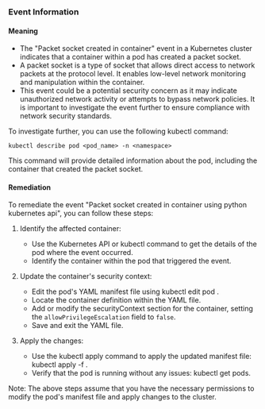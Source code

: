 
### Event Information

#### Meaning

- The "Packet socket created in container" event in a Kubernetes cluster indicates that a container within a pod has created a packet socket. 
- A packet socket is a type of socket that allows direct access to network packets at the protocol level. It enables low-level network monitoring and manipulation within the container. 
- This event could be a potential security concern as it may indicate unauthorized network activity or attempts to bypass network policies. It is important to investigate the event further to ensure compliance with network security standards.

To investigate further, you can use the following kubectl command:
```
kubectl describe pod <pod_name> -n <namespace>
```
This command will provide detailed information about the pod, including the container that created the packet socket.

#### Remediation

To remediate the event "Packet socket created in container using python kubernetes api", you can follow these steps:

1. Identify the affected container:
   - Use the Kubernetes API or kubectl command to get the details of the pod where the event occurred.
   - Identify the container within the pod that triggered the event.

2. Update the container's security context:
   - Edit the pod's YAML manifest file using kubectl edit pod <pod-name>.
   - Locate the container definition within the YAML file.
   - Add or modify the securityContext section for the container, setting the `allowPrivilegeEscalation` field to `false`.
   - Save and exit the YAML file.

3. Apply the changes:
   - Use the kubectl apply command to apply the updated manifest file: kubectl apply -f <path-to-updated-manifest>.
   - Verify that the pod is running without any issues: kubectl get pods.

Note: The above steps assume that you have the necessary permissions to modify the pod's manifest file and apply changes to the cluster.

